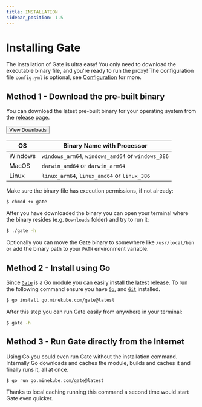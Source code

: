 ```yaml
---
title: INSTALLATION
sidebar_position: 1.5
---
```


# Installing Gate

The installation of Gate is ultra easy! You only need to download the executable binary file,
and you're ready to run the proxy! The configuration file `config.yml` is optional, see
[Configuration](configuration) for more.

## Method 1 - Download the pre-built binary

You can download the latest pre-built binary for your operating system from the [release page](https://github.com/minekube/gate/releases).

<ButtonGroup>
    <Button type="primary" href="https://github.com/minekube/gate/releases" target="_blank">View Downloads</Button>
</ButtonGroup>

| OS      | Binary Name with Processor                        |
|---------|---------------------------------------------------|
| Windows | `windows_arm64`, `windows_amd64` or `windows_386` |
| MacOS   | `darwin_amd64` or `darwin_arm64`                  |
| Linux   | `linux_arm64`, `linux_amd64` or `linux_386`       |

Make sure the binary file has execution permissions, if not already:
```shell
$ chmod +x gate
```

After you have downloaded the binary you can open your terminal
where the binary resides (e.g. `Downloads` folder) and try to run it:
```sh
$ ./gate -h
```

Optionally you can move the Gate binary to somewhere like `/usr/local/bin`
or add the binary path to your `PATH` environment variable.


## Method 2 - Install using Go

Since [`Gate`](https://github.com/minekube/gate/blob/master/go.mod) is a Go module you can easily install the latest release.
To run the following command ensure you have [`Go`](https://go.dev/doc/install), and [`Git`](https://www.atlassian.com/git/tutorials/install-git) installed.

```sh
$ go install go.minekube.com/gate@latest
```

After this step you can run Gate easily from anywhere in your terminal:
```sh
$ gate -h
```

## Method 3 - Run Gate directly from the Internet

Using Go you could even run Gate without the installation command.
Internally Go downloads and caches the module, builds and caches it and finally runs it,
all at once.
```sh
$ go run go.minekube.com/gate@latest
```

Thanks to local caching running this command a second time would start Gate even quicker.